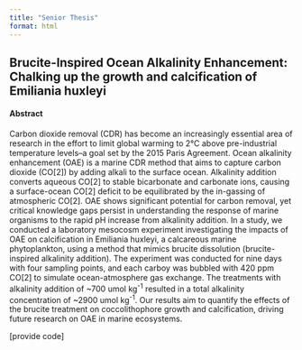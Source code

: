 ```yaml
---
title: "Senior Thesis"
format: html
---
```


## Brucite-Inspired Ocean Alkalinity Enhancement: Chalking up the growth and calcification of Emiliania huxleyi
#### Abstract
Carbon dioxide removal (CDR) has become an increasingly essential area of research in the effort to limit global warming to 2°C above pre-industrial temperature levels–a goal set by the 2015 Paris Agreement. Ocean alkalinity enhancement (OAE) is a marine CDR method that aims to capture carbon dioxide (CO[2]) by adding alkali to the surface ocean. Alkalinity addition converts aqueous CO[2] to stable bicarbonate and carbonate ions, causing a surface-ocean CO[2] deficit to be equilibrated by the in-gassing of atmospheric CO[2]. OAE shows significant potential for carbon removal, yet critical knowledge gaps persist in understanding the response of marine organisms to the rapid pH increase from alkalinity addition. In a study, we conducted a laboratory mesocosm experiment investigating the impacts of OAE on calcification in Emiliania huxleyi, a calcareous marine phytoplankton, using a method that mimics brucite dissolution (brucite-inspired alkalinity addition). The experiment was conducted for nine days with four sampling points, and each carboy was bubbled with 420 ppm CO[2] to simulate ocean-atmosphere gas exchange. The treatments with alkalinity addition of ~700 umol kg^-1^ resulted in a total alkalinity concentration of ~2900 umol kg^-1^. Our results aim to quantify the effects of the brucite treatment on coccolithophore growth and calcification, driving future research on OAE in marine ecosystems.

[provide code]